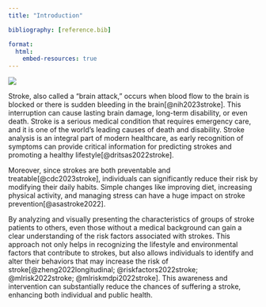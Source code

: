 ```yaml
---
title: "Introduction"

bibliography: [reference.bib]

format:
  html:
    embed-resources: true
---
```


![](image/stroke-i.png)

Stroke, also called a "brain attack," occurs when blood flow to the brain is blocked or there is sudden bleeding in the brain[@nih2023stroke]. This interruption can cause lasting brain damage, long-term disability, or even death. Stroke is a serious medical condition that  requires emergency care, and it is one of the world's leading causes of death and disability. Stroke analysis is an integral part of modern healthcare, as early recognition of symptoms can provide critical information for predicting strokes and promoting a healthy lifestyle[@dritsas2022stroke].

Moreover, since strokes are both preventable and treatable[@cdc2023stroke], individuals can significantly reduce their risk by modifying their daily habits. Simple changes like improving diet, increasing physical activity, and managing stress can have a huge impact on stroke prevention[@asastroke2022].

By analyzing and visually presenting the characteristics of groups of stroke patients to others, even those without a medical background can gain a clear understanding of the risk factors associated with strokes. This approach not only helps in recognizing the lifestyle and environmental factors that contribute to strokes, but also allows individuals to identify and alter their behaviors that may increase the risk of stroke[@zheng2022longitudinal; @riskfactors2022stroke; @mlrisk2022stroke; @mlriskmdpi2022stroke]. This awareness and intervention can substantially reduce the chances of suffering a stroke, enhancing both individual and public health.
